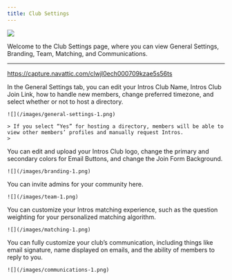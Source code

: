 ```yaml
---
title: Club Settings
---
```

![](/images/club-settings-1-optim.png)

Welcome to the Club Settings page, where you can view General Settings, Branding, Team, Matching, and Communications. 

---
https://capture.navattic.com/clwjl0ech000709kzae5s56ts

<Tabs>
  <Tab title="General Settings">
    In the General Settings tab, you can edit your Intros Club Name, Intros Club Join Link, how to handle new members, change preferred          timezone, and select whether or not to host a directory.

    ![](/images/general-settings-1.png)

    > If you select “Yes” for hosting a directory, members will be able to view other members’ profiles and manually request Intros.
    > 
  </Tab>
  <Tab title="Branding">
    You can edit and upload your Intros Club logo, change the primary and secondary colors for Email Buttons, and change the Join Form           Background. 

    ![](/images/branding-1.png)
  </Tab>
  <Tab title="Team">
    You can invite admins for your community here. 

    ![](/images/team-1.png)
  </Tab>
  <Tab title="Matching">
    You can customize your Intros matching experience, such as the question weighting for your personalized matching algorithm.

    ![](/images/matching-1.png)
  </Tab>
  <Tab title="Communications">
    You can fully customize your club’s communication, including things like email signature, name displayed on emails, and the ability of       members to reply to you. 

    ![](/images/communications-1.png)
  </Tab>
</Tabs>
